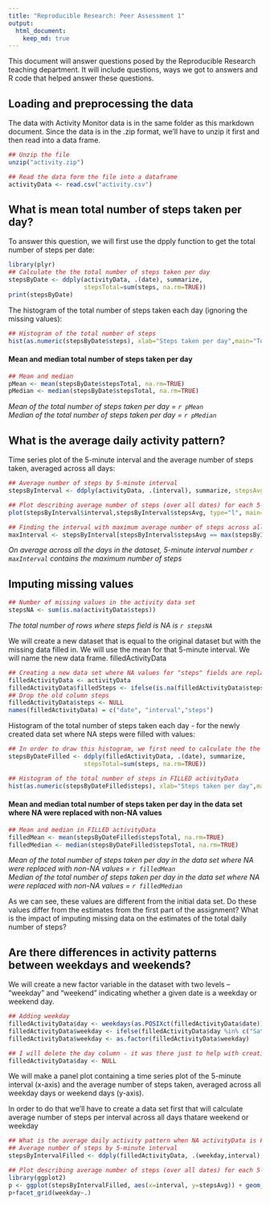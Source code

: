 ```yaml
---
title: "Reproducible Research: Peer Assessment 1"
output: 
  html_document:
    keep_md: true
---
```


This document will answer questions posed by the Reproducible Research teaching department. It will include questions, ways we got to answers and R code that helped answer these questions.

## Loading and preprocessing the data
The data with Activity Monitor data is in the same folder as this markdown document.
Since the data is in the .zip format, we'll have to unzip it first and then read into a data frame.

```r
## Unzip the file
unzip("activity.zip")

## Read the data form the file into a dataframe
activityData <- read.csv("activity.csv")
```

## What is mean total number of steps taken per day?
To answer this question, we will first use the dpply function to get the total number of steps per date:

```r
library(plyr)
## Calculate the the total number of steps taken per day
stepsByDate <- ddply(activityData, .(date), summarize, 
                     stepsTotal=sum(steps, na.rm=TRUE))
print(stepsByDate)
```
The histogram of the total number of steps taken each day (ignoring the missing values):
```r
## Histogram of the total number of steps
hist(as.numeric(stepsByDate$steps), xlab="Steps taken per day",main="Total number of steps taken each day", col="red")
```

#### Mean and median total number of steps taken per day

```r
## Mean and median
pMean <- mean(stepsByDate$stepsTotal, na.rm=TRUE)
pMedian <- median(stepsByDate$stepsTotal, na.rm=TRUE)
```

*Mean of the total number of steps taken per day = `r pMean`*  
*Median of the total number of steps taken per day = `r pMedian`*  

## What is the average daily activity pattern?
Time series plot of the 5-minute interval and the average number of steps taken, averaged across all days:
```r

## Average number of steps by 5-minute interval
stepsByInterval <- ddply(activityData, .(interval), summarize, stepsAvg=mean(steps, na.rm=TRUE))

## Plot describing average number of steps (over all dates) for each 5-minute time interval
plot(stepsByInterval$interval,stepsByInterval$stepsAvg, type="l", main="Avg number of steps taken in each interval")
```

```r
## Finding the interval with maximum average number of steps across all days
maxInterval <- stepsByInterval[stepsByInterval$stepsAvg == max(stepsByInterval$stepsAvg),]$interval
```
*On average across all the days in the dataset, 5-minute interval number `r maxInterval` contains the maximum number of steps*

## Imputing missing values
```r
## Number of missing values in the activity data set
stepsNA <- sum(is.na(activityData$steps))
```
*The total number of rows where steps field is NA is `r stepsNA`*

We will create a new dataset that is equal to the original dataset but with the missing data filled in.
We will use the mean for that 5-minute interval.
We will name the new data frame. filledActivityData
```r
## Creating a new data set where NA values for "steps" fields are replaced with ## the average value of steps in that given data interval
filledActivityData <- activityData
filledActivityData$filledSteps <- ifelse(is.na(filledActivityData$steps),stepsByInterval$stepsAvg[stepsByInterval$interval %in% filledActivityData$interval],filledActivityData$steps)
## Drop the old column steps
filledActivityData$steps <- NULL
names(filledActivityData) = c("date", "interval","steps")
```

Histogram of the total number of steps taken each day  - for the newly created data set where NA steps were filled with values:

```r

## In order to draw this histogram, we first need to calculate the the total number of steps taken per day in FILLED activityData
stepsByDateFilled <- ddply(filledActivityData, .(date), summarize, 
                     stepsTotal=sum(steps, na.rm=TRUE))

## Histogram of the total number of steps in FILLED activityData
hist(as.numeric(stepsByDateFilled$steps), xlab="Steps taken per day",main="Total number of steps taken each day - NAs replaced", col="red")
```

#### Mean and median total number of steps taken per day in the data set where NA  were replaced with non-NA values

```r
## Mean and median in FILLED activityData
filledMean <- mean(stepsByDateFilled$stepsTotal, na.rm=TRUE)
filledMedian <- median(stepsByDateFilled$stepsTotal, na.rm=TRUE)
```

*Mean of the total number of steps taken per day in the data set where NA  were replaced with non-NA values  = `r filledMean`*  
*Median of the total number of steps taken per day in the data set where NA  were replaced with non-NA values = `r filledMedian`* 

As we can see, these values are different from the initial data set. 
Do these values differ from the estimates from the first part of the assignment? What is the impact of imputing missing data on the estimates of the total daily number of steps?

## Are there differences in activity patterns between weekdays and weekends?

We will create a new factor variable in the dataset with two levels -- "weekday" and "weekend" indicating whether a given date is a weekday or weekend day.

```r
## Adding weekday
filledActivityData$day <- weekdays(as.POSIXct(filledActivityData$date))
filledActivityData$weekday <- ifelse(filledActivityData$day %in% c("Saturday", "Sunday"), "weekend","weekday")
filledActivityData$weekday <- as.factor(filledActivityData$weekday)

## I will delete the day column - it was there just to help with creation of the ## "weekday" column
filledActivityData$day <- NULL
```

We will make a panel plot containing a time series plot of the 5-minute interval (x-axis) and the average number of steps taken, averaged across all weekday days or weekend days (y-axis). 

In order to do that we'll have to create a data set first that will calculate average number of steps per interval across all days thatare weekend or weekday

```r
## What is the average daily activity pattern when NA activityData is FILLED?
## Average number of steps by 5-minute interval
stepsByIntervalFilled <- ddply(filledActivityData, .(weekday,interval), summarize, stepsAvg=mean(steps, na.rm=TRUE))

## Plot describing average number of steps (over all dates) for each 5-minute ## time interval
library(ggplot2)
p <- ggplot(stepsByIntervalFilled, aes(x=interval, y=stepsAvg)) + geom_line()
p+facet_grid(weekday~.)
```
